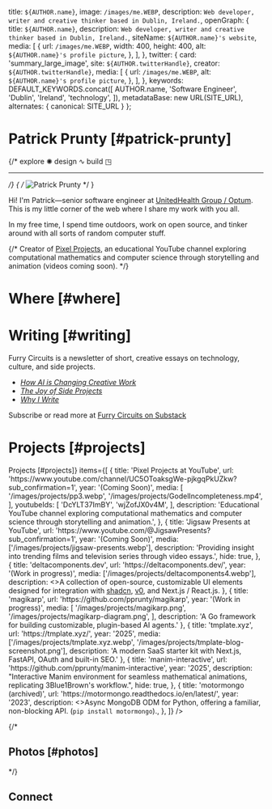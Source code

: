 
  title: `${AUTHOR.name}`,
  image: `/images/me.WEBP`,
  description: `Web developer, writer and creative thinker based in Dublin, Ireland.`,
  openGraph: {
    title: `${AUTHOR.name}`,
    description: `Web developer, writer and creative thinker based in Dublin, Ireland.`,
    siteName: `${AUTHOR.name}'s website`,
    media: [
      {
        url: `/images/me.WEBP`,
        width: 400,
        height: 400,
        alt: `${AUTHOR.name}'s profile picture`,
      },
    ],
  },
  twitter: {
    card: 'summary_large_image',
    site: `${AUTHOR.twitterHandle}`,
    creator: `${AUTHOR.twitterHandle}`,
    media: [
      {
        url: `/images/me.WEBP`,
        alt: `${AUTHOR.name}'s profile picture`,
      },
    ],
  },
  keywords: DEFAULT_KEYWORDS.concat([
    AUTHOR.name,
    'Software Engineer',
    'Dublin',
    'Ireland',
    'technology',
  ]),
  metadataBase: new URL(SITE_URL),
    alternates: {
      canonical: SITE_URL
    }
};

# Patrick Prunty [#patrick-prunty]
{/*
explore ✺︎ design ∿︎ build ◳︎

***
*/}
<UniqueViewers />
{
/*
  <Image
  src="/images/me-sketch2.png"
  alt="Patrick Prunty"
  className="bg-gray-100 block mt-5 mb-5 mx-auto w-40 rounded-full h-auto sm:float-right sm:ml-5 sm:mb-5 object-cover overflow-hidden aspect-square"
  width={200}
  height={200}
  priority
  quality={100}
/>
*/
}

Hi! I'm Patrick—senior software engineer at [UnitedHealth Group / Optum](https://optum.com). This is my little corner of the web where I share my work with you all.


In my free time, I spend time outdoors, work on open source, and tinker around with all sorts of random computer stuff.

{/*
Creator of [Pixel Projects](https://www.youtube.com/channel/UC5OToaksgWe-pjkgqPkUZkw?sub_confirmation=1), an educational YouTube channel exploring computational mathematics and computer science through storytelling and animation (videos coming soon).
*/}

# Where [#where]

<Map />


# Writing [#writing]

Furry Circuits is a newsletter of short, creative essays on technology, culture, and side projects.

- [*How AI is Changing Creative Work*](https://furycircuits.substack.com/p/how-ai-is-changing-creative-work)  
- [*The Joy of Side Projects*](https://furycircuits.substack.com/p/the-joy-of-side-projects)  
- [*Why I Write*](https://furycircuits.substack.com/p/why-i-write)  

Subscribe or read more at [Furry Circuits on Substack](https://furycircuits.substack.com)

# Projects [#projects]

<Section
  sectionName={<>Projects [#projects]</>}
  items={[
    {
      title: 'Pixel Projects at YouTube',
      url: 'https://www.youtube.com/channel/UC5OToaksgWe-pjkgqPkUZkw?sub_confirmation=1',
      year: '(Coming Soon)',
      media: [
        '/images/projects/pp3.webp',
        '/images/projects/GodelIncompleteness.mp4',
      ],
      youtubeIds: [
        'DcYLT37ImBY',
        'wjZofJX0v4M',
      ],
      description: 'Educational YouTube channel exploring computational mathematics and computer science through storytelling and animation.',
    },
    {
      title: 'Jigsaw Presents at YouTube',
      url: 'https://www.youtube.com/@JigsawPresents?sub_confirmation=1',
      year: '(Coming Soon)',
      media: ['/images/projects/jigsaw-presents.webp'],
      description: 'Providing insight into trending films and television series through video essays.',
      hide: true,
    },
    {
      title: 'deltacomponents.dev',
      url: 'https://deltacomponents.dev/',
      year: '(Work in progress)',
      media: ['/images/projects/deltacomponents4.webp'],
      description: <>A collection of open-source, customizable UI elements designed for integration with <a href="https://ui.shadcn.com/" target="_blank" rel="noopener noreferrer">shadcn</a>, <a href="https://v0.dev/chat" target="_blank" rel="noopener noreferrer">v0</a>, and Next.js / React.js.</>
    },
    {
      title: 'magikarp',
      url: 'https://github.com/pprunty/magikarp',
      year: '(Work in progress)',
      media: [
      '/images/projects/magikarp.png',
      '/images/projects/magikarp-diagram.png',
      ],
      description: 'A Go framework for building customizable, plugin-based AI agents.'
    },
    {
      title: 'tmplate.xyz',
      url: 'https://tmplate.xyz/',
      year: '2025',
      media: ['/images/projects/tmplate.xyz.webp', '/images/projects/tmplate-blog-screenshot.png'],
      description: 'A modern SaaS starter kit with Next.js, FastAPI, OAuth and built-in SEO.'
    },
    {
      title: 'manim-interactive',
      url: 'https://github.com/pprunty/manim-interactive',
      year: '2025',
      description: "Interactive Manim environment for seamless mathematical animations, replicating 3Blue1Brown's workflow.",
      hide: true,
    },
    {
      title: 'motormongo (archived)',
      url: 'https://motormongo.readthedocs.io/en/latest/',
      year: '2023',
      description: <>Async MongoDB ODM for Python, offering a familiar, non-blocking API. (<code>pip install motormongo</code>).</>,
    },
  ]}
/>


{/*
# Photos [#photos]

<PhotoGrid />
*/}

# Connect

<Contact />

<Footer />
